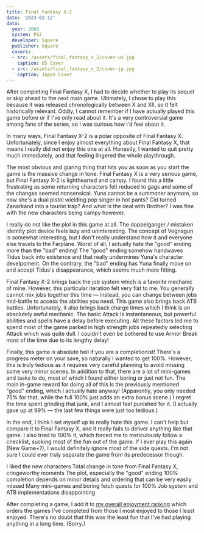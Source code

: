 ```yaml
---
title: Final Fantasy X-2
date: '2023-02-12'
data:
  year: 2003
  system: PS2
  developer: Square
  publisher: Square
  covers:
  - src: /assets/final_fantasy_x_2/cover-us.jpg
    caption: US Cover
  - src: /assets/final_fantasy_x_2/cover-jp.jpg
    caption: Japan Cover
---
```

After completing Final&nbsp;Fantasy&nbsp;X, I had to decide whether to play its sequel or skip ahead to the next main
game. Ultimately, I chose to play this because it was released chronologically between X and XII, so it felt
historically relevant. Oddly, I cannot remember if I have actually played this game before or if I've only read
about it. It's a very controversial game among fans of the series, so I was curious how I'd feel about it.

<GameHeader />

In many ways, Final&nbsp;Fantasy&nbsp;X-2 is a polar opposite of Final&nbsp;Fantasy&nbsp;X. Unfortunately, since I enjoy
almost everything about Final&nbsp;Fantasy&nbsp;X, that means I really did not enjoy this one at all. Honestly, I wanted
to quit pretty much immediately, and that feeling lingered the whole playthrough.

The most obvious and glaring thing that hits you as soon as you start the game is the massive change in tone.
Final&nbsp;Fantasy&nbsp;X is a very serious game, but Final&nbsp;Fantasy&nbsp;X-2 is lighthearted and campy. I found
this a little frustrating as some returning characters felt reduced to gags and some of the changes seemed nonsensical.
<Spoiler>Yuna cannot be a summoner anymore, so now she's a dual pistol wielding pop singer in hot pants? Cid turned
Zanarkand into a tourist trap? And _what_ is the deal with Brother?</Spoiler> I was fine with the new characters being
campy however.

I really do not like the plot in this game at all. The <Spoiler>doppelganger / mistaken identity</Spoiler> plot device
feels lazy and uninteresting. The concept of <Spoiler>Vegnagun</Spoiler> is somewhat interesting, but I don't really
understand how <Spoiler>it and everyone else travels to the Farplane.</Spoiler> Worst of all, I actually hate the "good"
ending more than the "bad" ending! <Spoiler>The "good" ending somehow handwaves Tidus back into existence and that
really undermines Yuna's character develpoment. On the contrary, the "bad" ending has Yuna finally move on and accept
Tidus's disappearance, which seems much more fitting.</Spoiler>

Final&nbsp;Fantasy&nbsp;X-2 brings back the job system which is a favorite mechanic of mine. However, this particular
iteration felt very flat to me. You generally cannot mix jobs together this time &mdash; instead, you can change between
jobs mid-battle to access the abilities you need. This game also brings back ATB battles. Unfortunately, it also brings
back charge times which I think is an absolutely awful mechanic. The basic Attack is instantaneous, but powerful
abilities and spells have a delay before executing. All these factors led me to spend most of the game parked in high
strength jobs repeatedly selecting Attack which was quite dull. I couldn't even be bothered to use Armor&nbsp;Break
most of the time due to its lengthy delay!

Finally, this game is absolute hell if you are a completionist! There's a progress meter on your save, so naturally I
wanted to get 100%. However, this is truly tedious as it requires very careful planning to avoid missing some very minor
scenes. In addition to that, there are a lot of mini-games and tasks to do, most of which I found either boring or just
not fun. The main in-game reward for doing all of this is the previously mentioned "good" ending, which I actually hate
anyway! (Apparently, you only needed 75% for that, while the full 100% just adds an extra bonus scene.) I regret the
time spent grinding that junk, and I almost feel punished for it. (I actually gave up at 99% &mdash; the last few things
were just too tedious.)

In the end, I think I set myself up to really hate this game. I can't help but compare it to Final&nbsp;Fantasy&nbsp;X,
and it really fails to deliver anything like that game. I also tried to 100% it, which forced me to meticulously follow
a checklist, sucking most of the fun out of the game. If I ever play this again (New Game+?), I would definitely ignore
most of the side quests. I'm not sure I could ever truly separate the game from its predecessor though.

<LikedDisliked>
  <LikedList>
    <LikedItem>I liked the new characters</LikedItem>
  </LikedList>
  <DislikedList>
    <DislikedItem>Total change in tone from Final&nbsp;Fantasy&nbsp;X, cringeworthy moments</DislikedItem>
    <DislikedItem>The plot, especially the "good" ending</DislikedItem>
    <DislikedItem>100% completion depends on minor details and ordering that can be very easily missed</DislikedItem>
    <DislikedItem>Many mini-games and boring fetch quests for 100%</DislikedItem>
    <DislikedItem>Job system and ATB implementations disappointing</DislikedItem>
  </DislikedList>
</LikedDisliked>

After completing a game, I add it to [my overall enjoyment ranking](/ranking) which orders the games I've completed from
those I most enjoyed to those I least enjoyed. There's no doubt that this was the least fun that I've had playing
anything in a long time. (Sorry.)

<GameRanking game={slug} />
